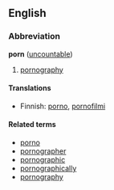 ==English==
===Abbreviation===
'''porn''' ([[uncountable]])

#[[pornography]]

====Translations====
*Finnish: [[porno]], [[pornofilmi]]

====Related terms====
*[[porno]]
*[[pornographer]]
*[[pornographic]]
*[[pornographically]]
*[[pornography]]